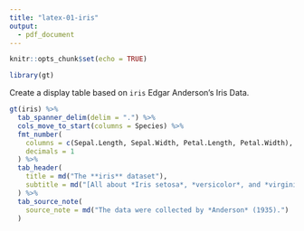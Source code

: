 ```yaml
---
title: "latex-01-iris"
output:
  - pdf_document
---
```

  
```r
knitr::opts_chunk$set(echo = TRUE)

library(gt)
```

Create a display table based on `iris` Edgar Anderson's Iris Data.

```r
gt(iris) %>%
  tab_spanner_delim(delim = ".") %>%
  cols_move_to_start(columns = Species) %>%
  fmt_number(
    columns = c(Sepal.Length, Sepal.Width, Petal.Length, Petal.Width),
    decimals = 1
  ) %>%
  tab_header(
    title = md("The **iris** dataset"),
    subtitle = md("[All about *Iris setosa*, *versicolor*, and *virginica*]")
  ) %>%
  tab_source_note(
    source_note = md("The data were collected by *Anderson* (1935).")
  )
```
